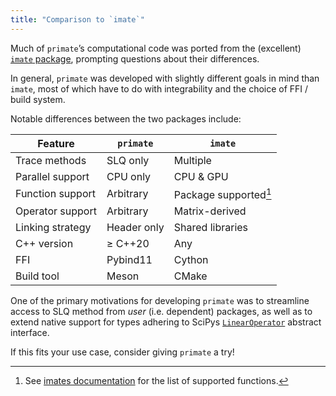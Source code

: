 ```yaml
---
title: "Comparison to `imate`"
---
```


Much of `primate`'s computational code was ported from the (excellent) [`imate` package](https://github.com/ameli/imate), prompting questions about their differences. 

In general, `primate` was developed with slightly different goals in mind than `imate`, most of which have to do with integrability and the choice of FFI / build system.

Notable differences between the two packages include:

| **Feature**      | `primate`             | `imate`                |
|------------------|-----------------------|------------------------|
| Trace methods    | SLQ only              | Multiple               |
| Parallel support | CPU only              | CPU & GPU              |
| Function support | Arbitrary             | Package supported[^1]  |
| Operator support | Arbitrary             | Matrix-derived         |
| Linking strategy | Header only           | Shared libraries       |
| C++ version      | $\geq$ C++20          | Any                    |
| FFI              | Pybind11              | Cython                 |
| Build tool       | Meson                 | CMake                  |

[^1]: See [imates documentation](https://ameli.github.io/imate/api.html#functions) for the list of supported functions.

One of the primary motivations for developing `primate` was to streamline access to SLQ method from *user* (i.e. dependent) packages, as well as to extend native support for types adhering to SciPys [`LinearOperator`](https://docs.scipy.org/doc/scipy/reference/generated/scipy.sparse.linalg.LinearOperator.html) abstract interface.

If this fits your use case, consider giving `primate` a try!

<!-- - `imate` might be convenient for Python users that use Cython, whereas `primate` is convenient for C++ users that use pybind11 -->

```{=html}
<!-- - `imate` supports multiple trace estimation approaches, e.g. decompositional methods. `primate` only supports the SLQ method.  
- `imate` supports both CPU parallelism and GPU parallelism. `primate` only supports CPU parallelism.
- `imate` builds [Cython](https://cython.org/) bindings (w/ [setuptools](https://setuptools.pypa.io/en/latest/index.html)); `primate` builds [pybind11](https://pybind11.readthedocs.io/en/stable/index.html) bindings (w/ [meson](https://meson-python.readthedocs.io/en/latest/#))
- `imate`'s uses traditional runtime-linking shared libraries, wheres `primate`'s external API is header-only ([comparison](https://stackoverflow.com/questions/12671383/benefits-of-header-only-libraries))
- `imate` works with any standard C++ compiler, whereas `primate` requires (some) compiler support for C++20.
- `imate` is optimized for a fixed set of matrix functions, whereas `primate` allows for arbitrary / user-supplied functions
- `imate` requires matrices as input, whereas `primate` allows arbitrary / user-supplied `LinearOperator`'s   
- `imate` works with any standard C++ compiler, whereas `primate` requires C++20 support. -->
```